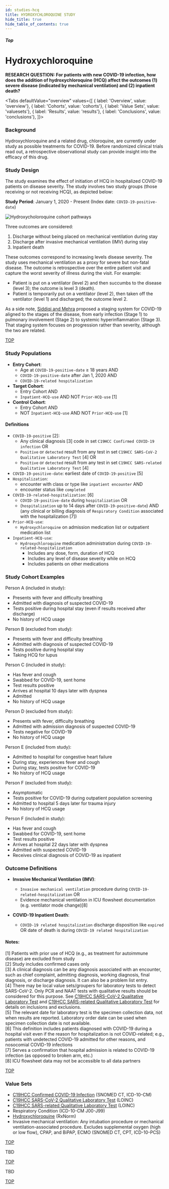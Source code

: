 ```yaml
---
id: studies-hcq
title: HYDROXYCHLOROQUINE STUDY
hide_title: true
hide_table_of_contents: true
---
```



##### Top

# Hydroxychloroquine

**RESEARCH QUESTION: For patients with new COVID-19 infection, how does the addition of hydroxychloroquine (HCQ) affect the outcomes (1) severe disease (indicated by mechanical ventilation) and (2) inpatient death?**

<Tabs
  defaultValue="overview"
  values={[
    { label: 'Overview', value: 'overview'},
    { label: 'Cohorts', value: 'cohorts'},
    { label: 'Value Sets', value: 'valuesets'},
    { label: 'Results', value: 'results'},
    { label: 'Conclusions', value: 'conclusions'},
  ]}>

<TabItem value="overview">

### Background

Hydroxychloroquine and a related drug, chloroquine, are currently under study as possible treatments for COVID-19. Before randomized clinical trials read out, a retrospective observational study can provide insight into the efficacy of this drug.

### Study Design

The study examines the effect of initiation of HCQ in hospitalized COVID-19 patients on disease severity. The study involves two study groups (those receiving or not receiving HCQ), as depicted below:

**Study Period**: January 1, 2020 - Present (Index date: `COVID-19-positive-date`)

![Hydroxycholoroquine cohort pathways](hydroxy_cohorts.png)

Three outcomes are considered:

1. Discharge without being placed on mechanical ventilation during stay
2. Discharge after invasive mechanical ventilation (IMV) during stay
3. Inpatient death

These outcomes correspond to increasing levels disease severity. The study uses mechanical ventilation as a proxy for severe but non-fatal disease. The outcome is retrospective over the entire patient visit and capture the worst severity of illness during the visit. For example:

* Patient is put on a ventilator (level 2) and then succumbs to the disease (level 3); the outcome is level 3 (death).
* Patient is temporarily put on a ventilator (level 2), then taken off the ventilator (level 1) and discharged; the outcome level 2.

As a side note, [Siddiqi and Mehra](https://www.ncbi.nlm.nih.gov/pmc/articles/PMC7118652/) proposed a staging system for COVID-19 aligned to the stages of the disease, from early infection (Stage 1) to pulmonary involvement (Stage 2) to systemic hyperinflammation (Stage 3). That staging system focuses on progression rather than severity, although the two are related.

[TOP](#top)

</TabItem>
<TabItem value="cohorts">

### Study Populations

* **Entry Cohort**:
  * Age at `COVID-19-positive-date` ≥ 18 years AND
  * `COVID-19-positive-date` after Jan 1, 2020 AND
  * `COVID-19-related hospitalization`
* **Target Cohort**:
  * Entry Cohort AND
  * `Inpatient-HCQ-use` AND NOT `Prior-HCQ-use` [1]
* **Control Cohort**:
  * Entry Cohort AND
  * NOT `Inpatient-HCQ-use` AND NOT `Prior-HCQ-use` [1]

#### Definitions

* `COVID-19-positive` [2]:
  * Any clinical diagnosis [3] code in set `C19HCC Confirmed COVID-19 infection` OR
  * `Positive` or `detected` result from any test in set `C19HCC SARS-CoV-2 Qualitative Laboratory Test` [4] OR
  * `Positive` or `detected` result from any test in set `C19HCC SARS-related Qualitative Laboratory Test` [4]
* `COVID-19-positive-date`: earliest date of `COVID-19-positive` [5]
* `Hospitalization`:
  * encounter with class or type like `inpatient encounter` AND
  * encounter status like `completed`
* `COVID-19-related-hospitalization`: [6]
  * `COVID-19-positive-date` during `hospitalization` OR
  * (`hospitalization` up to 14 days after `COVID-19-positive-date`) AND (any clinical or billing diagnosis of `Respiratory Condition` associated with the hospitalization [7])
* `Prior-HCQ-use`:
  * `Hydroxychloroquine` on admission medication list or outpatient medication list
* `Inpatient-HCQ-use`:
  * `Hydroxychloroquine` medication administration during `COVID-19-related-hospitalization`
    * Includes any dose, form, duration of HCQ
    * Includes any level of disease severity while on HCQ
    * Includes patients on other medications

### Study Cohort Examples

Person A (included in study):
* Presents with fever and difficulty breathing
* Admitted with diagnosis of suspected COVID-19
* Tests positive during hospital stay (even if results received after discharge)
* No history of HCQ usage

Person B (excluded from study):
* Presents with fever and difficulty breathing
* Admitted with diagnosis of suspected COVID-19
* Tests positive during hospital stay
* Taking HCQ for lupus

Person C (included in study):
* Has fever and cough
* Swabbed for COVID-19, sent home
* Test results positive
* Arrives at hospital 10 days later with dyspnea
* Admitted
* No history of HCQ usage

Person D (excluded from study):
* Presents with fever, difficulty breathing
* Admitted with admission diagnosis of suspected COVID-19
* Tests negative for COVID-19
* No history of HCQ usage

Person E (included from study):
* Admitted to hospital for congestive heart failure
* During stay, experiences fever and cough
* During stay, tests positive for COVID-19
* No history of HCQ usage

Person F (excluded from study):
* Asymptomatic
* Tests positive for COVID-19 during outpatient population screening
* Admitted to hospital 5 days later for trauma injury
* No history of HCQ usage

Person F (included in study):
* Has fever and cough
* Swabbed for COVID-19, sent home
* Test results positive
* Arrives at hospital 22 days later with dyspnea
* Admitted with suspected COVID-19
* Receives clinical diagnosis of COVID-19 as inpatient

### Outcome Definitions

* **Invasive Mechanical Ventilation (IMV)**:
  * `Invasive mechanical ventilation` procedure during `COVID-19-related-hospitalization` OR
  * Evidence mechanical ventilation in ICU flowsheet documentation (e.g. ventilator mode change)[8]

* **COVID-19 Inpatient Death**:
  * `COVID-19 related hospitalization` discharge disposition like `expired` OR date of death is during `COVID-19 related hospitalization`

#### Notes:
[1] Patients with prior use of HCQ (e.g., as treatment for autoimmune disease) are excluded from study<br/>
[2] Study includes confirmed cases only<br/>
[3] A clinical diagnosis can be any diagnosis associated with an encounter, such as chief complaint, admitting diagnosis, working diagnosis, final diagnosis, or discharge diagnosis. It can also be a problem list entry.<br/>
[4] There may be local value sets/groupers for laboratory tests to detect SARS-CoV-2. Only PCR and NAAT tests with qualitative results should be considered for this purpose. See [C19HCC SARS-CoV-2 Qualitative Laboratory Test](https://vsac.nlm.nih.gov/valueset/2.16.840.1.113762.1.4.1032.109/expansion/Latest) and [C19HCC SARS-related Qualitative Laboratory Test]() for details on inclusions and exclusions.<br/>
[5] The relevant date for laboratory test is the specimen collection data, not when results are reported. Laboratory order date can be used when specimen collection date is not available.<br/>
[6] This definition includes patients diagnosed with COVID-19 during a hospital visit even if the reason for hospitalization is not COVID-related; e.g., patients with undetected COVID-19 admitted for other reasons, and nosocomial COVID-19 infections ​<br/>
[7] Serves a confirmation that hospital admission is related to COVID-19 infection (as opposed to broken arm, etc.)<br/>
[8] ICU flowsheet data may not be accessible to all data partners


[TOP](#top)

</TabItem>
<TabItem value="valuesets">

### Value Sets

* [C19HCC Confirmed COVID-19 Infection](https://vsac.nlm.nih.gov/valueset/2.16.840.1.113762.1.4.1032.117/expansion/Latest)  (SNOMED CT, ICD-10-CM)
* [C19HCC SARS-CoV-2 Qualitative Laboratory Test](https://vsac.nlm.nih.gov/valueset/2.16.840.1.113762.1.4.1032.109/expansion/Latest) (LOINC)
* [C19HCC SARS-related Qualitative Laboratory Test](https://vsac.nlm.nih.gov/valueset/2.16.840.1.113762.1.4.1032.113/expansion/Latest) (LOINC)
* Respiratory Condition (ICD-10-CM J00-J99)
* [Hydroxychloroquine](https://vsac.nlm.nih.gov/valueset/2.16.840.1.113883.3.1564.2220/expansion/Latest) (RxNorm)
* Invasive mechanical ventilation: Any intubation procedure or mechanical ventilation-associated procedure. Excludes supplemental oxygen (high or low flow), CPAP, and BiPAP, ECMO (SNOMED CT, CPT, ICD-10-PCS)

[TOP](#top)

</TabItem>
<TabItem value="results">

TBD

[TOP](#top)

</TabItem>
<TabItem value="conclusions">

TBD

[TOP](#top)

</TabItem>
</Tabs>


